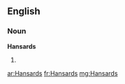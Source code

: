 ==English==

===Noun===
'''Hansards'''

# {{plural of|[[Hansard]]}}

[[ar:Hansards]]
[[fr:Hansards]]
[[mg:Hansards]]